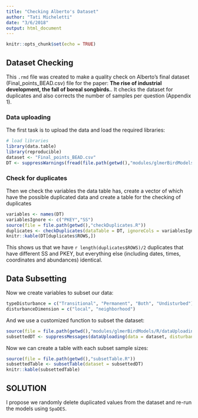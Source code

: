 ```yaml
---
title: "Checking Alberto's Dataset"
author: "Tati Micheletti"
date: "3/6/2018"
output: html_document
---
```


```r
knitr::opts_chunk$set(echo = TRUE)
```

## Dataset Checking

This `.rmd` file was created to make a quality check on Alberto's final dataset (Final_points_BEAD.csv) file for the paper: **The rise of industrial development, the fall of boreal songbirds.**. It checks the dataset for duplicates and also corrects the number of samples per question (Appendix 1).

### Data uploading

The first task is to upload the data and load the required libraries:
```r

# load libraries
library(data.table)
library(reproducible)
dataset <- "Final_points_BEAD.csv"
DT <- suppressWarnings(fread(file.path(getwd(),"modules/glmerBirdModels/data", dataset)))
```

### Check for duplicates
Then we check the variables the data table has, create a vector of which have the possible duplicated data and create a table for the checking of duplicates
```r
variables <- names(DT)
variablesIgnore <- c("PKEY","SS")
source(file = file.path(getwd(),"checkDuplicates.R"))
duplicates <- checkDuplicates(dataTable = DT, ignoreCols = variablesIgnore)
knitr::kable(DT[duplicates$ROWS,])
```

This shows us that we have `r length(duplicates$ROWS)/2` duplicates that have different SS and PKEY, but everything else (including dates, times, coordinates and abundances) identical.

## Data Subsetting

Now we create variables to subset our data:
```r
typeDisturbance = c("Transitional", "Permanent", "Both", "Undisturbed")
disturbanceDimension = c("local", "neighborhood")
```

And we use a customized function to subset the dataset:
```r
source(file = file.path(getwd(),"modules/glmerBirdModels/R/dataUploading.R"))
subsettedDT <- suppressMessages(dataUploading(data = dataset, disturbanceDimension = disturbanceDimension, typeDisturbance = typeDisturbance))
```

Now we can create a table with each subset sample sizes:
```r
source(file = file.path(getwd(),"subsetTable.R"))
subsettedTable <- subsetTable(dataset = subsettedDT)
knitr::kable(subsettedTable)
```

## SOLUTION

I propose we randomly delete duplicated values from the dataset and re-run the models using `SpaDES`.  

